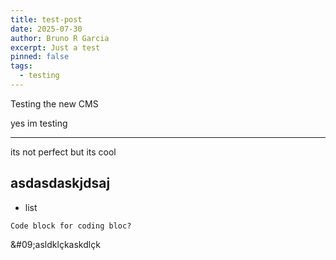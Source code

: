 ```yaml
---
title: test-post
date: 2025-07-30
author: Bruno R Garcia
excerpt: Just a test
pinned: false
tags:
  - testing
---
```

Testing the new CMS

yes im testing

---

its not perfect but its cool

## asdasdaskjdsaj

* list&#x20;

`Code block for coding bloc?`

\&#09;asldklçkaskdlçk
